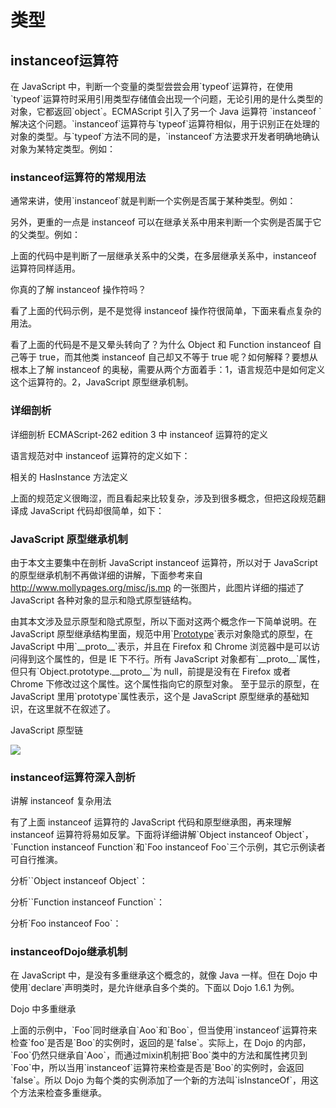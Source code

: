 

= 类型 =

== instanceof运算符 ==

在 JavaScript 中，判断一个变量的类型尝尝会用`typeof`运算符，在使用`typeof`运算符时采用引用类型存储值会出现一个问题，无论引用的是什么类型的对象，它都返回`object`。ECMAScript 引入了另一个 Java 运算符 `instanceof `解决这个问题。`instanceof`运算符与`typeof`运算符相似，用于识别正在处理的对象的类型。与`typeof`方法不同的是，`instanceof`方法要求开发者明确地确认对象为某特定类型。例如：

{{{class="brush: javascript"
var oStringObject = new String("hello world");
console.log(oStringObject instanceof String);   // 输出 "true"
}}}


=== instanceof运算符的常规用法 ===

通常来讲，使用`instanceof`就是判断一个实例是否属于某种类型。例如：

{{{class="brush: javascript"
// 判断 foo 是否是 Foo 类的实例
function Foo(){}
var foo = new Foo();
console.log(foo instanceof Foo)//true
}}}

另外，更重的一点是 instanceof 可以在继承关系中用来判断一个实例是否属于它的父类型。例如：

		
{{{class="brush: javascript"
// 判断 foo 是否是 Foo 类的实例 , 并且是否是其父类型的实例
function Aoo(){}
function Foo(){}
Foo.prototype = new Aoo();//JavaScript 原型继承
 
var foo = new Foo();
console.log(foo instanceof Foo)//true
console.log(foo instanceof Aoo)//true
}}}

上面的代码中是判断了一层继承关系中的父类，在多层继承关系中，instanceof 运算符同样适用。

你真的了解 instanceof 操作符吗？

看了上面的代码示例，是不是觉得 instanceof 操作符很简单，下面来看点复杂的用法。

{{{class="brush: javascript"
	console.log(Object instanceof Object);//true
	console.log(Function instanceof Function);//true
	console.log(Number instanceof Number);//false
	console.log(String instanceof String);//false
	 
	console.log(Function instanceof Object);//true
	 
	console.log(Foo instanceof Function);//true
	console.log(Foo instanceof Foo);//false
}}}

看了上面的代码是不是又晕头转向了？为什么 Object 和 Function instanceof 自己等于 true，而其他类 instanceof 自己却又不等于 true 呢？如何解释？要想从根本上了解 instanceof 的奥秘，需要从两个方面着手：1，语言规范中是如何定义这个运算符的。2，JavaScript 原型继承机制。

=== 详细剖析 ===

详细剖析 ECMAScript-262 edition 3 中 instanceof 运算符的定义

语言规范对中 instanceof 运算符的定义如下：

{{{class="brush: javascript"
RelationalExpression instanceof ShiftExpression is evaluated as follows:
				  
1. Evaluate RelationalExpression.
2. Call GetValue(Result(1)).// 调用 GetValue 方法得到 Result(1) 的值，设为 Result(2)
3. Evaluate ShiftExpression.
4. Call GetValue(Result(3)).// 同理，这里设为 Result(4)
5. If Result(4) is not an object, throw a TypeError exception.
		// 如果 Result(4) 不是 object，抛出异常
		/* 如果 Result(4) 没有 [[HasInstance]] 方法，抛出异常。
			 规范中的所有 [[...]] 方法或者属性都是内部的，
			 在 JavaScript 中不能直接使用。并且规范中说明，只有 Function 对象实现了
			 [[HasInstance]] 方法。所以这里可以简单的理解为：
			 如果 Result(4) 不是 Function 对象，抛出异常 
		*/
6. If Result(4) does not have a [[HasInstance]] method, throw a TypeError exception.
		// 相当于这样调用：Result(4).[[HasInstance]](Result(2))
7. Call the [[HasInstance]] method of Result(4) with parameter Result(2).
8. Return Result(7).
}}}

相关的 HasInstance 方法定义

{{{class="brush: javascript"
15.3.5.3 [[HasInstance]] (V)

	Assume F is a Function object.// 这里 F 就是上面的 Result(4)，V 是 Result(2)
	When the [[HasInstance]] method of F is called with value V, the following steps are taken:

1. If V is not an object, return false.// 如果 V 不是 object，直接返回 false
2. Call the [[Get]] method of F with property name "prototype".
		// 用 [[Get]] 方法取F 的 prototype 属性
3. Let O be Result(2).//O = F.[[Get]]("prototype")
4. If O is not an object, throw a TypeError exception.
5. Let V be the value of the [[Prototype]] property of V.//V = V.[[Prototype]]
6. If V is null, return false.
		// 这里是关键，如果 O 和 V 引用的是同一个对象，则返回 true；
		// 否则，到 Step 8 返回 Step 5 继续循环
7. If O and V refer to the same object or if they refer to objects joined to 
		each other (section 13.1.2), return true.
8. Go to step 5.
}}}

上面的规范定义很晦涩，而且看起来比较复杂，涉及到很多概念，但把这段规范翻译成 JavaScript 代码却很简单，如下：

{{{class="brush: javascript"
function instance_of(L, R) {//L 表示左表达式，R 表示右表达式
	var O = R.prototype;// 取 R 的显示原型
	L = L.__proto__;// 取 L 的隐式原型
	while (true) {
		if (L === null) {return false;}
		// 这里重点：当 O 严格等于 L 时，返回 true
		if (O === L) {return true;}
		L = L.__proto__;
	}
}
}}}

=== JavaScript 原型继承机制 ===

由于本文主要集中在剖析 JavaScript instanceof 运算符，所以对于 JavaScript 的原型继承机制不再做详细的讲解，下面参考来自 http://www.mollypages.org/misc/js.mp 的一张图片，此图片详细的描述了 JavaScript 各种对象的显示和隐式原型链结构。

由其本文涉及显示原型和隐式原型，所以下面对这两个概念作一下简单说明。在 JavaScript 原型继承结构里面，规范中用`[[Prototype]]`表示对象隐式的原型，在 JavaScript 中用`__proto__`表示，并且在 Firefox 和 Chrome 浏览器中是可以访问得到这个属性的，但是 IE 下不行。所有 JavaScript 对象都有`__proto__`属性，但只有`Object.prototype.__proto__`为 null，前提是没有在 Firefox 或者 Chrome 下修改过这个属性。这个属性指向它的原型对象。 至于显示的原型，在 JavaScript 里用`prototype`属性表示，这个是 JavaScript 原型继承的基础知识，在这里就不在叙述了。

JavaScript 原型链

<img src="images/javascript/js.figure1.jpg" />

=== instanceof运算符深入剖析 ===

讲解 instanceof 复杂用法

有了上面 instanceof 运算符的 JavaScript 代码和原型继承图，再来理解 instanceof 运算符将易如反掌。下面将详细讲解`Object instanceof Object`，`Function instanceof Function`和`Foo instanceof Foo`三个示例，其它示例读者可自行推演。

分析``Object instanceof Object`：

{{{class="brush: javascript"
// 为了方便表述，首先区分左侧表达式和右侧表达式
ObjectL = Object, ObjectR = Object;
// 下面根据规范逐步推演
O = ObjectR.prototype = Object.prototype
L = ObjectL.__proto__ = Function.prototype
// 第一次判断
O != L
// 循环查找 L 是否还有 __proto__
L = Function.prototype.__proto__ = Object.prototype
// 第二次判断
O == L
// 返回 true
}}}

分析``Function instanceof Function`：
                
{{{class="brush: javascript"
// 为了方便表述，首先区分左侧表达式和右侧表达式
FunctionL = Function, FunctionR = Function;
// 下面根据规范逐步推演
O = FunctionR.prototype = Function.prototype
L = FunctionL.__proto__ = Function.prototype
// 第一次判断
O == L
// 返回 true
}}}

分析`Foo instanceof Foo`：
 
{{{class="brush: javascript"
// 为了方便表述，首先区分左侧表达式和右侧表达式
FooL = Foo, FooR = Foo;
// 下面根据规范逐步推演
O = FooR.prototype = Foo.prototype
L = FooL.__proto__ = Function.prototype
// 第一次判断
O != L
// 循环再次查找 L 是否还有 __proto__
L = Function.prototype.__proto__ = Object.prototype
// 第二次判断
O != L
// 再次循环查找 L 是否还有 __proto__
L = Object.prototype.__proto__ = null
// 第三次判断
L == null
// 返回 false
}}}

=== instanceofDojo继承机制 ===

在 JavaScript 中，是没有多重继承这个概念的，就像 Java 一样。但在 Dojo 中使用`declare`声明类时，是允许继承自多个类的。下面以 Dojo 1.6.1 为例。

Dojo 中多重继承
        
{{{class="brush: javascript"
dojo.declare("Aoo",null,{});
dojo.declare("Boo",null,{});
dojo.declare("Foo",[Aoo,Boo],{});
 
var foo = new Foo();
console.log(foo instanceof Aoo);//true
console.log(foo instanceof Boo);//false
 
console.log(foo.isInstanceOf(Aoo));//true
console.log(foo.isInstanceOf(Boo));//true
}}}

上面的示例中，`Foo`同时继承自`Aoo`和`Boo`，但当使用`instanceof`运算符来检查`foo`是否是`Boo`的实例时，返回的是`false`。实际上，在 Dojo 的内部，`Foo`仍然只继承自`Aoo`，而通过mixin机制把`Boo`类中的方法和属性拷贝到`Foo`中，所以当用`instanceof`运算符来检查是否是`Boo`的实例时，会返回`false`。所以 Dojo 为每个类的实例添加了一个新的方法叫`isInstanceOf`，用这个方法来检查多重继承。

